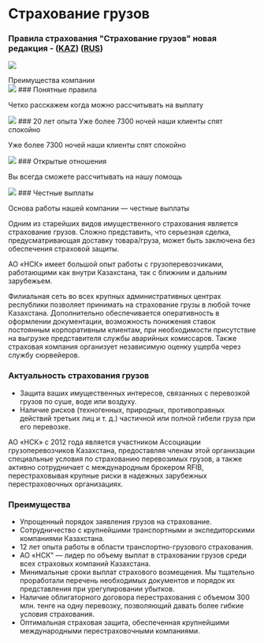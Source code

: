 <div class="mx-auto max-w-4xl py-10">

# Страхование грузов

### Правила страхования "Страхование грузов" новая редакция - ([KAZ](https://www.nsk.kz/media/rules/%D0%96%D2%AF%D0%BA%D1%82%D0%B5%D1%80%D0%B4%D1%96%20%D0%B5%D1%80%D1%96%D0%BA%D1%82%D1%96%20%D1%81%D0%B0%D2%9B%D1%82%D0%B0%D0%BD%D0%B4%D1%8B%D1%80%D1%83%20%D0%B5%D1%80%D0%B5%D0%B6%D0%B5%D0%BB%D0%B5%D1%80%D1%96%20KAZ_1699955769.pdf)) ([RUS](https://www.nsk.kz/media/rules/%D0%9F%D1%80%D0%B0%D0%B2%D0%B8%D0%BB%D0%B0%20%D0%B4%D0%BE%D0%B1%D1%80%D0%BE%D0%B2%D0%BE%D0%BB%D1%8C%D0%BD%D0%BE%D0%B3%D0%BE%20%D1%81%D1%82%D1%80%D0%B0%D1%85%D0%BE%D0%B2%D0%B0%D0%BD%D0%B8%D1%8F%20%D0%B3%D1%80%D1%83%D0%B7%D0%BE%D0%B2_1699845100.pdf))

![](https://www.nsk.kz/media/products/4m/1478114049s0o01.jpg)

<div class="mt-10 text-center text-4xl font-bold">Преимущества компании</div>

<div class="mt-10 flex flex-wrap justify-around gap-4">

<div class="w-1/4 text-center">
  <img class="mx-auto" src="https://www.nsk.kz/images/icon-rules.svg" />
  ### Понятные правила
  <p>Четко расскажем когда можно рассчитывать на выплату</p>
</div>

<div class="w-1/4 text-center">
  <img class="mx-auto" src="https://www.nsk.kz/images/icon-eye.svg" />
  ### 20 лет опыта Уже более 7300 ночей наши клиенты спят спокойно
  <p>Уже более 7300 ночей наши клиенты спят спокойно</p>
</div>

<div class="w-1/4 text-center">
  <img class="mx-auto" src="https://www.nsk.kz/images/icon-heart.svg" />
  ### Открытые отношения
  <p>Вы всегда сможете рассчитывать на нашу помощь</p>
</div>

<div class="w-1/4 text-center">
  <img class="mx-auto" src="https://www.nsk.kz/images/icon-money.svg" />
  ### Честные выплаты
  <p>Основа работы нашей компании — честные выплаты</p>
</div>

</div>

Одним из старейших видов имущественного страхования является страхование грузов. Сложно представить, что серьезная сделка, предусматривающая доставку товара/груза, может быть заключена без обеспечения страховой защиты.

АО «НСК» имеет большой опыт работы с грузоперевозчиками, работающими как внутри Казахстана, так с ближним и дальним зарубежьем.

Филиальная сеть во всех крупных административных центрах республики позволяет принимать на страхование грузы в любой точке Казахстана. Дополнительно обеспечивается оперативность в оформлении документации, возможность понижения ставок постоянным корпоративным клиентам, при необходимости присутствие на выгрузке представителя службы аварийных комиссаров. Также страховая компания организует независимую оценку ущерба через службу сюрвейеров.

### Актуальность страхования грузов

- Защита ваших имущественных интересов, связанных с перевозкой грузов по суше, воде или воздуху.
- Наличие рисков (техногенных, природных, противоправных действий третьих лиц и т. д.) частичной или полной гибели груза при его перевозке.

АО «НСК» с 2012 года является участником Ассоциации грузоперевозчиков Казахстана, предоставляя членам этой организации специальные условия по страхованию перевозимых грузов, а также активно сотрудничает с международным брокером RFIB, перестраховывая крупные риски в надежных зарубежных перестраховочных организациях.

### Преимущества

- Упрощенный порядок заявления грузов на страхование.
- Сотрудничество с крупнейшими транспортными и экспедиторскими компаниями Казахстана.
- 12 лет опыта работы в области транспортно-грузового страхования.
- АО «НСК" — лидер по объему выплат в страховании грузов среди всех страховых компаний Казахстана.
- Минимальные сроки выплат страхового возмещения. Мы тщательно проработали перечень необходимых документов и порядок их представления при урегулировании убытков.
- Наличие облигаторного договора перестрахования с объемом 300 млн. тенге на одну перевозку, позволяющий давать более гибкие условия страхования.
- Оптимальная страховая защита, обеспеченная крупнейшими международными перестраховочными компаниями.

</div>

